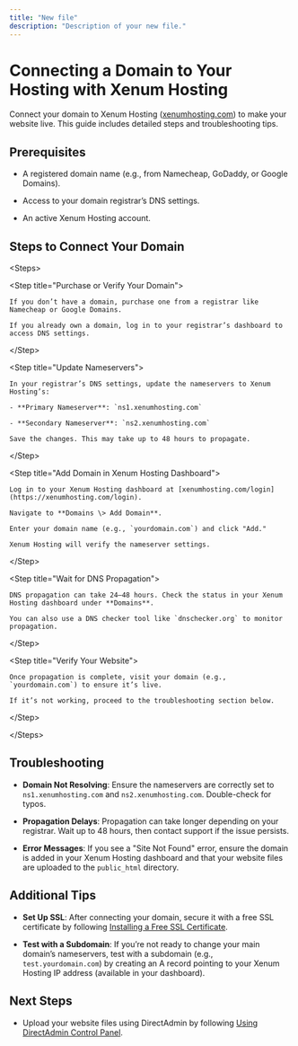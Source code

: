 ```yaml
---
title: "New file"
description: "Description of your new file."
---
```


# Connecting a Domain to Your Hosting with Xenum Hosting

Connect your domain to Xenum Hosting ([xenumhosting.com](http://xenumhosting.com)) to make your website live. This guide includes detailed steps and troubleshooting tips.

## Prerequisites

- A registered domain name (e.g., from Namecheap, GoDaddy, or Google Domains).

- Access to your domain registrar’s DNS settings.

- An active Xenum Hosting account.

## Steps to Connect Your Domain

\<Steps\>

  \<Step title="Purchase or Verify Your Domain"\>

    If you don’t have a domain, purchase one from a registrar like Namecheap or Google Domains.  

    If you already own a domain, log in to your registrar’s dashboard to access DNS settings.

  \</Step\>

  \<Step title="Update Nameservers"\>

    In your registrar’s DNS settings, update the nameservers to Xenum Hosting’s:

    - **Primary Nameserver**: `ns1.xenumhosting.com`

    - **Secondary Nameserver**: `ns2.xenumhosting.com`

    Save the changes. This may take up to 48 hours to propagate.

  \</Step\>

  \<Step title="Add Domain in Xenum Hosting Dashboard"\>

    Log in to your Xenum Hosting dashboard at [xenumhosting.com/login](https://xenumhosting.com/login).  

    Navigate to **Domains \> Add Domain**.  

    Enter your domain name (e.g., `yourdomain.com`) and click "Add."  

    Xenum Hosting will verify the nameserver settings.

  \</Step\>

  \<Step title="Wait for DNS Propagation"\>

    DNS propagation can take 24–48 hours. Check the status in your Xenum Hosting dashboard under **Domains**.  

    You can also use a DNS checker tool like `dnschecker.org` to monitor propagation.

  \</Step\>

  \<Step title="Verify Your Website"\>

    Once propagation is complete, visit your domain (e.g., `yourdomain.com`) to ensure it’s live.  

    If it’s not working, proceed to the troubleshooting section below.

  \</Step\>

\</Steps\>

## Troubleshooting

- **Domain Not Resolving**: Ensure the nameservers are correctly set to `ns1.xenumhosting.com` and `ns2.xenumhosting.com`. Double-check for typos.

- **Propagation Delays**: Propagation can take longer depending on your registrar. Wait up to 48 hours, then contact support if the issue persists.

- **Error Messages**: If you see a "Site Not Found" error, ensure the domain is added in your Xenum Hosting dashboard and that your website files are uploaded to the `public_html` directory.

## Additional Tips

- **Set Up SSL**: After connecting your domain, secure it with a free SSL certificate by following [Installing a Free SSL Certificate](/security/installing-ssl).

- **Test with a Subdomain**: If you’re not ready to change your main domain’s nameservers, test with a subdomain (e.g., `test.yourdomain.com`) by creating an A record pointing to your Xenum Hosting IP address (available in your dashboard).

## Next Steps

- Upload your website files using DirectAdmin by following [Using DirectAdmin Control Panel](/getting-started/using-directadmin).